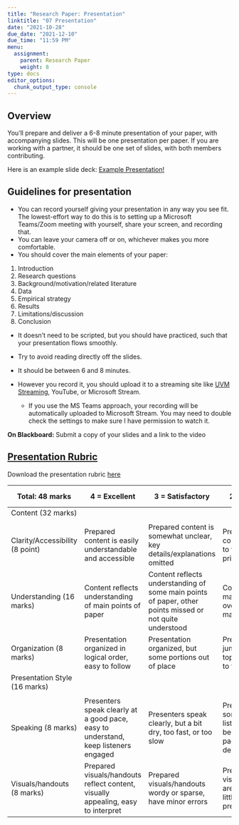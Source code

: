 ```yaml
---
title: "Research Paper: Presentation"
linktitle: "07 Presentation"
date: "2021-10-28"
due_date: "2021-12-10"
due_time: "11:59 PM"
menu:
  assignment:
    parent: Research Paper
    weight: 8
type: docs
editor_options: 
  chunk_output_type: console
---
```


<!-- **Because timing is so tight, I'm no longer requiring you to view your classmate's presentations - but I will circulate the links and encourage you to do so!** --> 

## Overview 

You'll prepare and deliver a 6-8 minute presentation of your paper, with accompanying slides. This will be one presentation per paper. If you are working with a partner, it should be one set of slides, with both members contributing.

Here is an example slide deck: [Example Presentation!](../materials/example-f20.pptx)

## Guidelines for presentation

 - You can record yourself giving your presentation in any way you see fit. The lowest-effort way to do this is to setting up a Microsoft Teams/Zoom meeting with yourself, share your screen, and recording that. 
 - You can leave your camera off or on, whichever makes you more comfortable. 
 - You should cover the main elements of your paper: 
  1. Introduction 
  2. Research questions 
  3. Background/motivation/related literature 
  4. Data
  5. Empirical strategy
  6. Results 
  7. Limitations/discussion 
  8. Conclusion
  
- It doesn't need to be scripted, but you should have practiced, such that your presentation flows smoothly. 
- Try to avoid reading directly off the slides.
- It should be between 6 and 8 minutes.

- However you record it, you should upload it to a streaming site like [UVM Streaming](https://streaming.uvm.edu/media/), YouTube, or Microsoft Stream. 
  - If you use the MS Teams approach, your recording will be automatically uploaded to Microsoft Stream. You may need to double check the settings to make sure I have permission to watch it. 

 **On Blackboard:** Submit a copy of your slides and a link to the video


## [Presentation Rubric](../materials/Presentation_Rubric_v2.pdf)

Download the presentation rubric [here](../materials/Presentation_Rubric_v2.pdf)

| Total: 48 marks                 | 4 = Excellent                                                                         | 3 =   Satisfactory                                                                                           | 2 = Marginal                                                             | 1 =   Unacceptable                                                                            |
|---------------------------------|---------------------------------------------------------------------------------------|--------------------------------------------------------------------------------------------------------------|--------------------------------------------------------------------------|-----------------------------------------------------------------------------------------------|
| Content (32 marks)              |                                                                                       |                                                                                                              |                                                                          |                                                                                               |
|                                 |                                                                                       |                                                                                                              |                                                                          |                                                                                               |
| Clarity/Accessibility (8 point) | Prepared   content is easily understandable and accessible                            | Prepared   content is somewhat unclear, key details/explanations omitted                                     | Prepared   content difficult to follow without prior knowledge           | Prepared   content difficult to understand                                                    |
| Understanding (16 marks)        | Content   reflects understanding of main points of paper                              | Content   reflects understanding of some main points of paper, other points missed or   not quite understood | Content   has major errors or oversights of main points                  | Content   lacks main points of paper, or reflects serious misunderstanding of   ideas/methods |
| Organization (8 marks)          | Presentation   organized in logical order, easy to follow                             | Presentation   organized, but some portions out of place                                                     | Presentation   jumps from topics, difficult to follow                    | Poor   organization makes it difficult to follow presentation                                 |
| Presentation   Style (16 marks) |                                                                                       |                                                                                                              |                                                                          |                                                                                               |
|                                 |                                                                                       |                                                                                                              |                                                                          |                                                                                               |
| Speaking (8 marks)              | Presenters   speak clearly at a good pace, easy to understand, keep listeners engaged | Presenters   speak clearly, but a bit dry, too fast, or too slow                                             | Presenters   sometimes lose listeners because of poor pacing or delivery | Speaking   style severely impedes understanding                                               |
| Visuals/handouts (8 marks)      | Prepared   visuals/handouts reflect content, visually appealing, easy to interpret    | Prepared   visuals/handouts wordy or sparse, have minor errors                                               | Prepared   visuals/handouts are limited, add little to presentation      | No   prepared visuals/handouts, or quality is very poor                                       |
